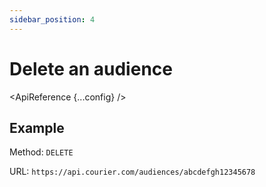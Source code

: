 ```yaml
---
sidebar_position: 4
---
```



# Delete an audience

<ApiReference {...config} />

## Example

Method: `DELETE`

URL: `https://api.courier.com/audiences/abcdefgh12345678`
